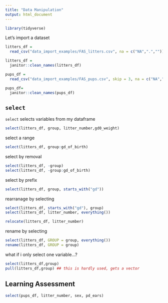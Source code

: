 ```yaml
---
title: "Data Manipulation"
output: html_document
---
```


```r
library(tidyverse)
```

Let's import a dataset

```r
litters_df =
  read_csv("data_import_examples/FAS_litters.csv", na = c("NA",".","")) 

litters_df =
  janitor::clean_names(litters_df)

pups_df =
  read_csv("data_import_examples/FAS_pups.csv", skip = 3, na = c("NA",".",""))

pups_df=
  janitor::clean_names(pups_df)
```

## `select`

`select` selects variables from my dataframe

```r
select(litters_df, group, litter_number,gd0_weight)
```

select a range

```r
select(litters_df, group:gd_of_birth)
```

select by removal

```r
select(litters_df, -group)
select(litters_df, -group:gd_of_birth)
```

select by prefix

```r
select(litters_df, group, starts_with("gd"))
```

rearranage by selecting

```r
select(litters_df, starts_with("gd"), group)
select(litters_df, litter_number, everything())

relocate(litters_df, litter_number)
```

rename by selecting

```r
select(litters_df, GROUP = group, everything())
rename(litters_df, GROUP = group)
```

what if i only select one variable...?

```r
select(litters_df,group)
pull(litters_df,group) ## this is hardly used, gets a vector
```

## Learning Assessment

```r
select(pups_df, litter_number, sex, pd_ears)
```

